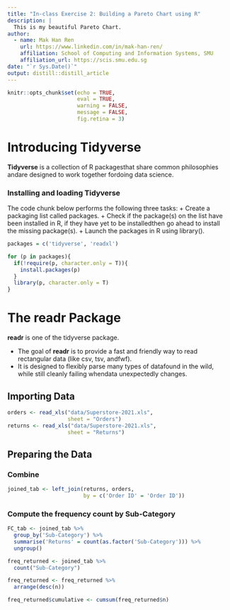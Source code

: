 ```yaml
---
title: "In-class Exercise 2: Building a Pareto Chart using R"
description: |
  This is my beautiful Pareto Chart.
author:
  - name: Mak Han Ren 
    url: https://www.linkedin.com/in/mak-han-ren/
    affiliation: School of Computing and Information Systems, SMU
    affiliation_url: https://scis.smu.edu.sg
date: "`r Sys.Date()`"
output: distill::distill_article
---
```


```r
knitr::opts_chunk$set(echo = TRUE,
                      eval = TRUE,
                      warning = FALSE,
                      message = FALSE,
                      fig.retina = 3)
```


# Introducing Tidyverse

**Tidyverse** is a collection of R packagesthat share common philosophies andare designed to work together fordoing data science.

### Installing and loading Tidyverse

The code chunk below performs the following three tasks:
+ Create a packaging list called packages.
+ Check if the package(s) on the list have been installed in R, if they have yet to be installedthen go ahead to install the missing package(s).
+ Launch the packages in R using library().

```r
packages = c('tidyverse', 'readxl')

for (p in packages){
  if(!require(p, character.only = T)){
    install.packages(p)
  }
  library(p, character.only = T)
}
```

# The readr Package

**readr** is one of the tidyverse package.

+ The goal of **readr** is to provide a fast and friendly way to read rectangular data (like csv, tsv, andfwf).
+ It is designed to flexibly parse many types of datafound in the wild, while still cleanly failing whendata unexpectedly changes.

## Importing Data

```r
orders <- read_xls("data/Superstore-2021.xls",
                   sheet = "Orders")
returns <- read_xls("data/Superstore-2021.xls",
                   sheet = "Returns")
```

## Preparing the Data

### Combine

```r
joined_tab <- left_join(returns, orders,
                        by = c('Order ID' = 'Order ID'))
```

### Compute the frequency count by Sub-Category

```r
FC_tab <- joined_tab %>%
  group_by('Sub-Category') %>%
  summarise('Returns' = count(as.factor('Sub-Category'))) %>%
  ungroup()
```

```r
freq_returned <- joined_tab %>%
  count("Sub-Category")
```

```r
freq_returned <- freq_returned %>%
  arrange(desc(n))
```

```r
freq_returned$cumulative <- cumsum(freq_returned$n)
```

